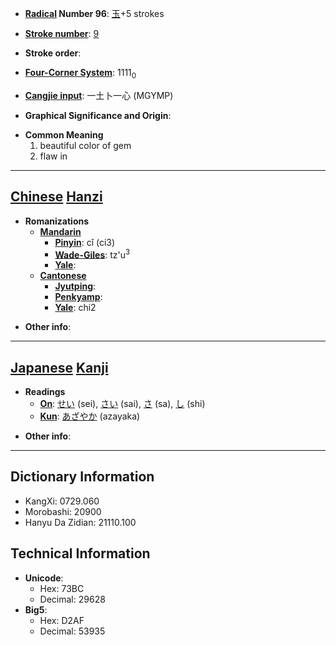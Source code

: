 * '''[[Wiktionary:Chinese radical index| Radical]] Number 96''': [[Wiktionary:Chinese radical index 玉|玉]]+5 strokes

* '''[[Wiktionary:Chinese total strokes index|Stroke number]]''': [[Wiktionary:Chinese total strokes index 9|9]]

* '''Stroke order''': 

* '''[[Wiktionary:Chinese four corner index|Four-Corner System]]''': 1111<sub>0</sub>

* '''[[Wiktionary:Chinese Cangjie index|Cangjie input]]''': 一土卜一心 (MGYMP)

* '''Graphical Significance and Origin''': 

* '''Common Meaning'''
*#beautiful color of gem
*# flaw in


----

== [[Chinese]] [[Hanzi]] ==

* '''Romanizations'''
** '''[[Mandarin]]'''
*** '''[[Pinyin]]''': cǐ (ci3)
*** '''[[Wade-Giles]]''': tz'u<sup>3</sup>
*** '''[[Yale]]''': 
** '''[[Cantonese]]'''
*** '''[[Jyutping]]''':
*** '''[[Penkyamp]]''': 
*** '''[[Yale]]''': chi2

* '''Other info''': 

----

== [[Japanese]] [[Kanji]] ==

* '''Readings'''
** '''[[On]]''': [[せい]] (sei), [[さい]] (sai), [[さ]] (sa), [[し]] (shi)
** '''[[Kun]]''': [[あざやか]] (azayaka)

* '''Other info''':  

----

== Dictionary Information ==

* KangXi: 0729.060
* Morobashi: 20900
* Hanyu Da Zidian: 21110.100

== Technical Information ==

* '''Unicode''':
** Hex: 73BC
** Decimal: 29628
* '''Big5''':
** Hex: D2AF
** Decimal: 53935